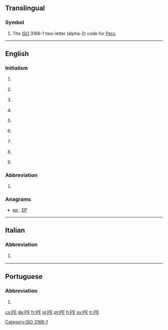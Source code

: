 {{also|Appendix:Variations of "pe"}}
==Translingual==

===Symbol===
{{head|mul|symbol}}
# The [[ISO]] 3166-1 two-letter (alpha-2) code for [[Peru]].

[[Category:ISO 3166-1]]
----

==English==

===Initialism===
{{en-initialism}}

# {{context|business|lang=en}} {{initialism of|[[professional|Professional]] [[engineer|Engineer]]}}
# {{context|education|lang=en}} {{initialism of|physical education}}
# {{context|education|lang=en}} {{initialism of|preliminary examination|Preliminary Examination}}
# {{context|geography|lang=en}} {{initialism of|Prince Edward Island}} {{gloss|A Canadian province}}
# {{context|organic compound|lang=en}} {{initialism of|polyethylene}}
# {{context|pathology|lang=en}} {{initialism of|pulmonary embolism}}
# {{context|software|lang=en}} {{initialism of|portable executable|Portable Executable}}
# {{context|software|lang=en}} {{initialism of|[[portable|Portable]] [[edition|Edition]]}} {{gloss|usually used for a software version}}
# {{context|software|lang=en}} {{initialism of|Windows Preinstallation Environment|Preinstallation Environment}}

===Abbreviation===
{{en-abbreviation}}

# {{context|geography|lang=en}} {{abbreviation of|Pernambuco}} {{gloss|This is a state of [[Brazil]]}}

===Anagrams===
* [[ep#English|ep]] , [[EP#English|EP]]

----

==Italian==

===Abbreviation===
{{it-abbr}}

# {{abbreviation of|Pescara|lang=it}} {{gloss|city in Abruzzo}}

----

==Portuguese==

===Abbreviation===
{{pt-abbr}}

# {{abbreviation of|Pernambuco|lang=pt}} {{gloss|Brazilian state}}

[[cs:PE]]
[[de:PE]]
[[fr:PE]]
[[pl:PE]]
[[pt:PE]]
[[fi:PE]]
[[sv:PE]]
[[tr:PE]]